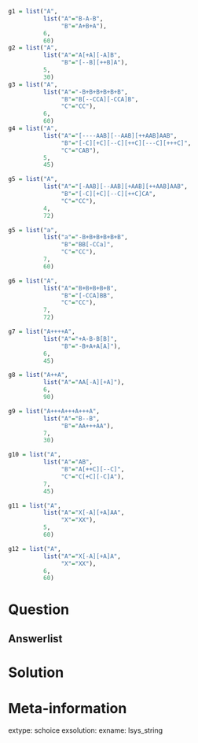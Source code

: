 ```r

g1 = list("A",
          list("A"="B-A-B",
               "B"="A+B+A"),
          6,
          60)
g2 = list("A",
          list("A"="A[+A][-A]B",
               "B"="[--B][++B]A"),
          5,
          30)
g3 = list("A",
          list("A"="-B+B+B+B+B+B",
               "B"="B[--CCA][-CCA]B",
               "C"="CC"),
          6,
          60)
g4 = list("A",
          list("A"="[----AAB][--AAB][++AAB]AAB",
               "B"="[-C][+C][--C][++C][---C][+++C]",
               "C"="CAB"),
          5,
          45)

g5 = list("A",
          list("A"="[-AAB][--AAB][+AAB][++AAB]AAB",
               "B"="[-C][+C][--C][++C]CA",
               "C"="CC"),
          4,
          72)

g5 = list("a",
          list("a"="-B+B+B+B+B+B",
               "B"="BB[-CCa]",
               "C"="CC"),
          7,
          60)

g6 = list("A",
          list("A"="B+B+B+B+B",
               "B"="[-CCA]BB",
               "C"="CC"),
          7,
          72)

g7 = list("A++++A",
          list("A"="+A-B-B[B]",
               "B"="-B+A+A[A]"),
          6,
          45)

g8 = list("A++A",
          list("A"="AA[-A][+A]"),
          6,
          90)

g9 = list("A+++A+++A+++A",
          list("A"="B--B",
               "B"="AA+++AA"),
          7,
          30)

g10 = list("A",
          list("A"="AB",
               "B"="A[++C][--C]",
               "C"="C[+C][-C]A"),
          7,
          45)

g11 = list("A",
          list("A"="X[-A][+A]AA",
               "X"="XX"),
          5,
          60)

g12 = list("A",
          list("A"="X[-A][+A]A",
               "X"="XX"),
          6,
          60)

```

Question
========



Answerlist
--------




Solution
========





Meta-information
============
extype: schoice
exsolution: 
exname: lsys_string